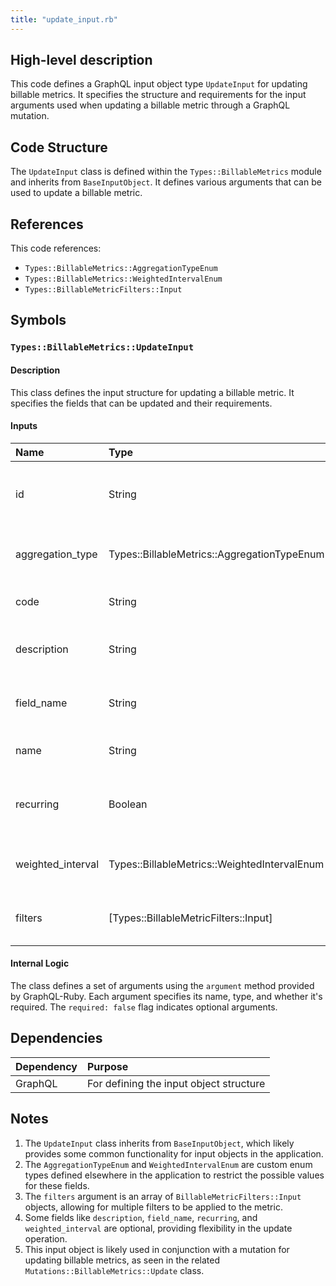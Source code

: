 ```yaml
---
title: "update_input.rb"
---
```


## High-level description
This code defines a GraphQL input object type `UpdateInput` for updating billable metrics. It specifies the structure and requirements for the input arguments used when updating a billable metric through a GraphQL mutation.

## Code Structure
The `UpdateInput` class is defined within the `Types::BillableMetrics` module and inherits from `BaseInputObject`. It defines various arguments that can be used to update a billable metric.

## References
This code references:
- `Types::BillableMetrics::AggregationTypeEnum`
- `Types::BillableMetrics::WeightedIntervalEnum`
- `Types::BillableMetricFilters::Input`

## Symbols

### `Types::BillableMetrics::UpdateInput`
#### Description
This class defines the input structure for updating a billable metric. It specifies the fields that can be updated and their requirements.

#### Inputs
| Name | Type | Description |
|:-----|:-----|:------------|
| id | String | The unique identifier of the billable metric to update |
| aggregation_type | Types::BillableMetrics::AggregationTypeEnum | The type of aggregation for the metric |
| code | String | A unique code for the metric |
| description | String | An optional description of the metric |
| field_name | String | An optional field name for the metric |
| name | String | The name of the metric |
| recurring | Boolean | An optional flag to indicate if the metric is recurring |
| weighted_interval | Types::BillableMetrics::WeightedIntervalEnum | An optional weighted interval for the metric |
| filters | [Types::BillableMetricFilters::Input] | An optional array of filters for the metric |

#### Internal Logic
The class defines a set of arguments using the `argument` method provided by GraphQL-Ruby. Each argument specifies its name, type, and whether it's required. The `required: false` flag indicates optional arguments.

## Dependencies
| Dependency | Purpose |
|:-----------|:--------|
| GraphQL | For defining the input object structure |

## Notes
1. The `UpdateInput` class inherits from `BaseInputObject`, which likely provides some common functionality for input objects in the application.
2. The `AggregationTypeEnum` and `WeightedIntervalEnum` are custom enum types defined elsewhere in the application to restrict the possible values for these fields.
3. The `filters` argument is an array of `BillableMetricFilters::Input` objects, allowing for multiple filters to be applied to the metric.
4. Some fields like `description`, `field_name`, `recurring`, and `weighted_interval` are optional, providing flexibility in the update operation.
5. This input object is likely used in conjunction with a mutation for updating billable metrics, as seen in the related `Mutations::BillableMetrics::Update` class.